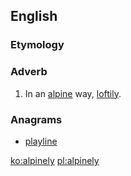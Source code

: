 ==English==

===Etymology===
{{suffix|en|alpine|ly}}

===Adverb===
{{en-adv}}

# In an [[alpine]] way, [[loftily]].

===Anagrams===
* [[playline#English|playline]]

[[ko:alpinely]]
[[pl:alpinely]]